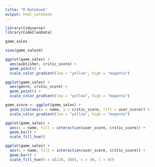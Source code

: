 ```yaml
---
title: "R Notebook"
output: html_notebook
---
```


```r
library(tidyverse)
library(CodeClanData)
```

```r
game_sales
```

```r
view(game_salesX)
```

```r
ggplot(game_sales) +
  aes(publisher, critic_score) +
  geom_point() +
  scale_color_gradient(low = "yellow", high = "magenta")
```



```r
ggplot(game_sales) +
  aes(genre, critic_score) +
  geom_point() +
  scale_color_gradient(low = "yellow", high = "magenta")
```


```r
game_score <- ggplot(game_sales) +
  geom_tile(aes(x = name, y = critic_score, fill = user_score)) +
  scale_color_gradient(low = "yellow", high = "magenta")
```


```r
ggplot(game_sales) +
  aes(x = name, fill = interaction(user_score, critic_score)) +
  geom_bar() +
  scale_fill_hue()
```

```r
ggplot(game_sales) +
  aes(x = name, fill = interaction(user_score, critic_score)) +
  geom_bar() +
  scale_fill_hue(h = c(120, 300), c = 40, l = 45)
```








